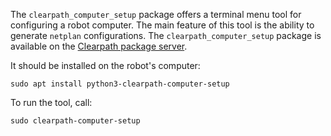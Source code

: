 The `clearpath_computer_setup` package offers a terminal menu tool for configuring a robot computer.
The main feature of this tool is the ability to generate `netplan` configurations. The `clearpath_computer_setup`
package is available on the [Clearpath package server](../installation/robot#clearpath-package-server).

It should be installed on the robot's computer:

```
sudo apt install python3-clearpath-computer-setup
```

To run the tool, call:

```
sudo clearpath-computer-setup
```